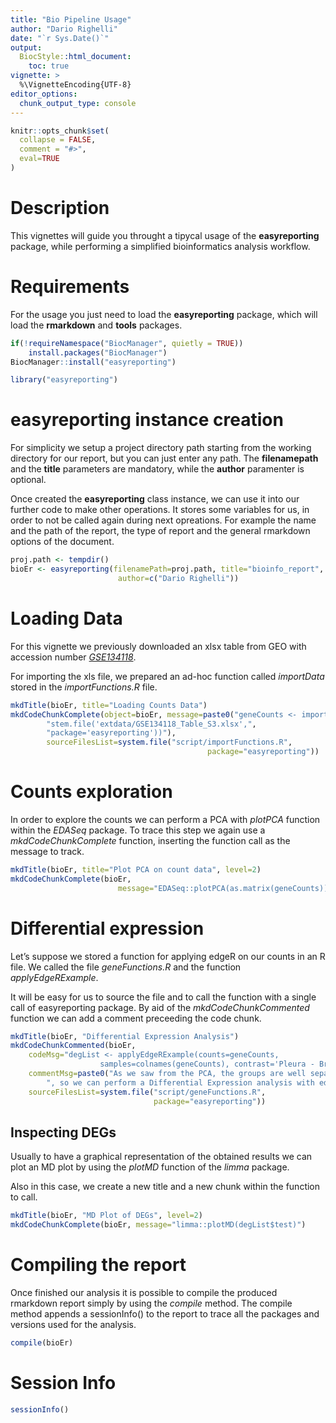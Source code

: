 ```yaml
---
title: "Bio Pipeline Usage"
author: "Dario Righelli"
date: "`r Sys.Date()`"
output: 
  BiocStyle::html_document:
    toc: true
vignette: >
  %\VignetteEncoding{UTF-8}
editor_options: 
  chunk_output_type: console
---
```


<!--
%\VignetteEngine{knitr::rmarkdown}
%\VignetteIndexEntry{Bio Pipeline Usage}
-->

```r
knitr::opts_chunk$set(
  collapse = FALSE,
  comment = "#>",
  eval=TRUE
)
```

# Description

This vignettes will guide you throught a tipycal usage of the **easyreporting**
package, while performing a simplified bioinformatics analysis workflow. 

# Requirements 

For the usage you just need to load the **easyreporting** package, which will 
load the **rmarkdown** and **tools** packages.

```r
if(!requireNamespace("BiocManager", quietly = TRUE))
    install.packages("BiocManager")
BiocManager::install("easyreporting")
```


```r
library("easyreporting")
```

# easyreporting instance creation

For simplicity we setup a project directory path starting from the working 
directory for our report, but you can just enter any path.
The **filenamepath** and the **title** parameters are mandatory, while the 
**author** paramenter is optional.

Once created the **easyreporting** class instance, we can use it into our 
further code to make other operations.
It stores some variables for us, in order to not be called again during next 
opreations.
For example the name and the path of the report, the type of report
and the general rmarkdown options of the document.

```r
proj.path <- tempdir()
bioEr <- easyreporting(filenamePath=proj.path, title="bioinfo_report",
                        author=c("Dario Righelli"))
```


# Loading Data

For this vignette we previously downloaded an xlsx table from GEO with accession
number [*GSE134118*](https://www.ncbi.nlm.nih.gov/geo/query/acc.cgi?acc=GSE134118).

For importing the xls file, we prepared an ad-hoc function called *importData*
stored in the *importFunctions.R* file.

```r
mkdTitle(bioEr, title="Loading Counts Data")
mkdCodeChunkComplete(object=bioEr, message=paste0("geneCounts <- importData(sy",
        "stem.file('extdata/GSE134118_Table_S3.xlsx',",
        "package='easyreporting'))"), 
        sourceFilesList=system.file("script/importFunctions.R", 
                                            package="easyreporting"))
```

# Counts exploration 
In order to explore the counts we can perform a PCA with *plotPCA* function 
within the *EDASeq* package.
To trace this step we again use a *mkdCodeChunkComplete* function, inserting the
function call as the message to track.

```r
mkdTitle(bioEr, title="Plot PCA on count data", level=2)
mkdCodeChunkComplete(bioEr, 
                        message="EDASeq::plotPCA(as.matrix(geneCounts))")
```

# Differential expression

Let's suppose we stored a function for applying edgeR on our counts in an R file.
We called the file *geneFunctions.R* and the function *applyEdgeRExample*.

It will be easy for us to source the file and to call the function with a single
call of easyreporting package.
By aid of the *mkdCodeChunkCommented* function we can add a comment preceeding 
the code chunk.


```r
mkdTitle(bioEr, "Differential Expression Analysis")
mkdCodeChunkCommented(bioEr, 
    codeMsg="degList <- applyEdgeRExample(counts=geneCounts, 
                    samples=colnames(geneCounts), contrast='Pleura - Broth')", 
    commentMsg=paste0("As we saw from the PCA, the groups are well separated",
        ", so we can perform a Differential Expression analysis with edgeR."),
    sourceFilesList=system.file("script/geneFunctions.R", 
                                package="easyreporting"))
```

## Inspecting DEGs

Usually to have a graphical representation of the obtained results we can plot an 
MD plot by using the *plotMD* function of the *limma* package.

Also in this case, we create a new title and a new chunk within the function to call.

```r
mkdTitle(bioEr, "MD Plot of DEGs", level=2)
mkdCodeChunkComplete(bioEr, message="limma::plotMD(degList$test)")
```


# Compiling the report
Once finished our analysis it is possible to compile the produced rmarkdown report  simply by using the *compile* method.
The compile method appends a sessionInfo() to the report to trace all the packages and versions used for the analysis.
```r
compile(bioEr)
```

# Session Info
```r
sessionInfo()
```


